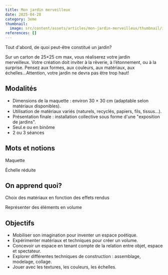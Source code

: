 ```yaml
---
title: Mon jardin merveilleux
date: 2025-04-28
category: 3eme
thumbnail:
  image: src/content/assets/articles/mon-jardin-merveilleux/thumbnail/image.png
references: []
---
```

Tout d'abord, de quoi peut-être constitué un jardin?&#x20;

Sur un carton de 25×25 cm max, vous réaliserez votre jardin merveilleux. Votre création doit inviter à la rêverie, à l’étonnement, ou à la surprise. Pensez aux formes, aux couleurs, aux matériaux, aux échelles...Attention, votre jardin ne devra pas être trop haut!

## **Modalités**

* Dimensions de la maquette : environ 30 × 30 cm (adaptable selon matériaux disponibles).
* Utilisation de matériaux variés (naturels, recyclés, papiers, fils, tissus...).
* Présentation finale : installation collective sous forme d'une "exposition de jardins".
* Seul.e ou en binôme 
* 2 ou 3 séances

## **Mots et notions**

Maquette

Échelle réduite

## **On apprend quoi?**

Choix des matériaux en fonction des effets rendus

Représenter des éléments en volume

## Objectifs

* Mobiliser son imagination pour inventer un espace poétique.
* Expérimenter matériaux et techniques pour créer un volume.
* Concevoir un espace en tenant compte de la relation entre objet, espace et spectateur.
* Explorer différentes techniques de construction : assemblage, modelage, collage.
* Jouer avec les textures, les couleurs, les échelles.

